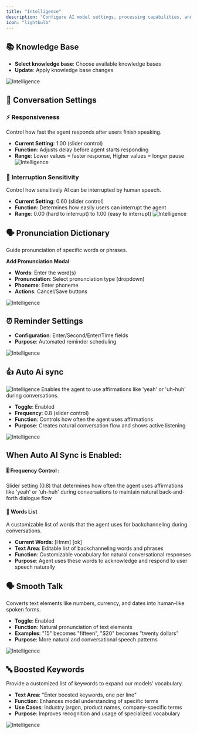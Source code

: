 ```yaml
---
title: "Intelligence"
description: "Configure AI model settings, processing capabilities, and cognitive behaviors"
icon: "lightbulb"
---
```

## 📚 Knowledge Base
- **Select knowledge base**: Choose available knowledge bases
- **Update**: Apply knowledge base changes

![Intelligence](/images/ai/AI-agent/edit/intelligence/knowledge-base.png)

## 💬 Conversation Settings

### ⚡ Responsiveness
Control how fast the agent responds after users finish speaking.
- **Current Setting**: 1.00 (slider control)
- **Function**: Adjusts delay before agent starts responding
- **Range**: Lower values = faster response, Higher values = longer pause
![Intelligence](/images/ai/AI-agent/edit/intelligence/responsiveness.png)

### 🎯 Interruption Sensitivity
Control how sensitively AI can be interrupted by human speech.
- **Current Setting**: 0.60 (slider control)
- **Function**: Determines how easily users can interrupt the agent
- **Range**: 0.00 (hard to interrupt) to 1.00 (easy to interrupt)
![Intelligence](/images/ai/AI-agent/edit/intelligence/intruption.png)


## 🗣️ Pronunciation Dictionary
Guide pronunciation of specific words or phrases.

**Add Pronunciation Modal**:
- **Words**: Enter the word(s)
- **Pronunciation**: Select pronunciation type (dropdown)
- **Phoneme**: Enter phoneme
- **Actions**: Cancel/Save buttons

![Intelligence](/images/ai/AI-agent/edit/intelligence/pronunciation-dictionary.png)
## ⏰ Reminder Settings
- **Configuration**: Enter/Second/Enter/Time fields
- **Purpose**: Automated reminder scheduling

![Intelligence](/images/ai/AI-agent/edit/intelligence/reminder-settings.png)

## 👍 Auto Ai sync

![Intelligence](/images/ai/AI-agent/edit/intelligence/auto-sync.png)
Enables the agent to use affirmations like 'yeah' or 'uh-huh' during conversations.
- **Toggle**: Enabled
- **Frequency**: 0.8 (slider control)
- **Function**: Controls how often the agent uses affirmations
- **Purpose**: Creates natural conversation flow and shows active listening

![Intelligence](/images/ai/AI-agent/edit/intelligence/auto-sync-toggle.png)

## When Auto AI Sync is Enabled:
#### 🎚️ Frequency Control : 
Slider setting (0.8) that determines how often the agent uses affirmations like 'yeah' or 'uh-huh' during conversations to maintain natural back-and-forth dialogue flow
#### 📝 Words List
A customizable list of words that the agent uses for backchanneling during conversations.
- **Current Words**: [Hmm] [ok]
- **Text Area**: Editable list of backchanneling words and phrases
- **Function**: Customizable vocabulary for natural conversational responses
- **Purpose**: Agent uses these words to acknowledge and respond to user speech naturally


## 🗣️ Smooth Talk
Converts text elements like numbers, currency, and dates into human-like spoken forms.

- **Toggle**: Enabled
- **Function**: Natural pronunciation of text elements
- **Examples**: "15" becomes "fifteen", "$20" becomes "twenty dollars"
- **Purpose**: More natural and conversational speech patterns

![Intelligence](/images/ai/AI-agent/edit/intelligence/smooth-talk.png)
## 🔤 Boosted Keywords
Provide a customized list of keywords to expand our models' vocabulary.

- **Text Area**: "Enter boosted keywords, one per line"
- **Function**: Enhances model understanding of specific terms
- **Use Cases**: Industry jargon, product names, company-specific terms
- **Purpose**: Improves recognition and usage of specialized vocabulary 

![Intelligence](/images/ai/AI-agent/edit/intelligence/boosted-keywords.png)